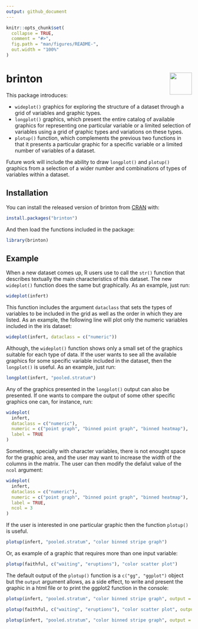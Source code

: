 ```yaml
---
output: github_document
---
```


<!-- README.md is generated from README.Rmd. Please edit that file -->

```r
knitr::opts_chunk$set(
  collapse = TRUE,
  comment = "#>",
  fig.path = "man/figures/README-",
  out.width = "100%"
)
```

# brinton <img src="man/figures/logo.png" align="right" alt="" width="60" />

This package introduces:

+ `wideplot()` graphics for exploring the structure of a dataset through a grid of variables and graphic types. 
+ `longplot()` graphics, which present the entire catalog of available graphics for representing one particular variable or a limited selection of variables using a grid of graphic types and variations on these types. 
+ `plotup()` function, which complements the previous two functions in that it presents a particular graphic for a specific variable or a limited number of variables of a dataset.

Future work will include the ability to draw `longplot()` and `plotup()` graphics from a selection of a wider number and combinations of types of variables within a dataset.

## Installation

You can install the released version of brinton from [CRAN](https://CRAN.R-project.org) with:

```r
install.packages("brinton")
```

And then load the functions included in the package:
```r
library(brinton)
```


## Example

When a new dataset comes up, R users use to call the `str()` function that describes textually the main characteristics of this dataset. The new `wideplot()` function does the same but graphically. As an example, just run:

```r
wideplot(infert)
```

This function includes the argument `dataclass` that sets the types of variables to be included in the grid as well as the order in which they are listed. As an example, the following line will plot only the numeric variables included in the iris dataset:
```r
wideplot(infert, dataclass = c("numeric"))
```


Although, the `wideplot()` function shows only a small set of the graphics suitable for each type of data. If the user wants to see all the available graphics for some specific variable included in the dataset, then the `longplot()` is useful. As an example, just run:
```r
longplot(infert, "pooled.stratum")
```

Any of the graphics presented in the `longplot()` output can also be presented. If one wants to compare the output of some other specific graphics one can, for instance, run:
```r
wideplot(
  infert,
  dataclass = c("numeric"),
  numeric = c("point graph", "binned point graph", "binned heatmap"),
  label = TRUE
)
```

Sometimes, specially with character variables, there is not enought space for the graphic area, and the user may want to increase the width of the columns in the matrix. The user can then modify the defalut value of the `ncol` argument:
```r
wideplot(
  infert,
  dataclass = c("numeric"),
  numeric = c("point graph", "binned point graph", "binned heatmap"),
  label = TRUE,
  ncol = 3
)
```

If the user is interested in one particular graphic then the function `plotup()` is useful. 
```r
plotup(infert, "pooled.stratum", "color binned stripe graph")
```

Or, as example of a graphic that requires more than one input variable:
```r
plotup(faithful, c("waiting", "eruptions"), "color scatter plot")
```

The default output of the `plotup()` function is a `c("gg", "ggplot")` object but the `output`  argument allows, as a side effect, to write and present the graphic in a html file or to print the ggplot2 function in the console:
```r
plotup(infert, "pooled.stratum", "color binned stripe graph", output = "html")
```

```r
plotup(faithful, c("waiting", "eruptions"), "color scatter plot", output = "html")
```

```r
plotup(infert, "pooled.stratum", "color binned stripe graph", output = "console")
```


